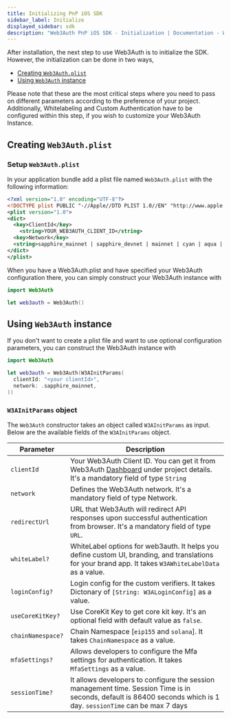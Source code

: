 ```yaml
---
title: Initializing PnP iOS SDK
sidebar_label: Initialize
displayed_sidebar: sdk
description: "Web3Auth PnP iOS SDK - Initialization | Documentation - Web3Auth"
---
```


After installation, the next step to use Web3Auth is to initialize the SDK. However, the initialization can be done in two ways,

- [Creating `Web3Auth.plist`](#creating-web3authplist)
- [Using `Web3Auth` instance](#using-web3auth-instance)

Please note that these are the most critical steps where you need to pass on different parameters according to the preference of your project.
Additionally, Whitelabeling and Custom Authentication have to be configured within this step, if you wish to customize your Web3Auth Instance.

## Creating `Web3Auth.plist`

### Setup `Web3Auth.plist`

In your application bundle add a plist file named `Web3Auth.plist` with the following information:

```xml
<?xml version="1.0" encoding="UTF-8"?>
<!DOCTYPE plist PUBLIC "-//Apple//DTD PLIST 1.0//EN" "http://www.apple.com/DTDs/PropertyList-1.0.dtd">
<plist version="1.0">
<dict>
  <key>ClientId</key>
    <string>YOUR_WEB3AUTH_CLIENT_ID</string>
  <key>Network</key>
  <string>sapphire_mainnet | sapphire_devnet | mainnet | cyan | aqua | testnet</string>
</dict>
</plist>
```

When you have a Web3Auth.plist and have specified your Web3Auth configuration there, you can simply construct your Web3Auth instance with

```swift
import Web3Auth

let web3auth = Web3Auth()
```

## Using `Web3Auth` instance

If you don't want to create a plist file and want to use optional configuration parameters, you can construct the Web3Auth instance with

```swift
import Web3Auth

let web3auth = Web3Auth(W3AInitParams(
  clientId: "<your clientId>",
  network: .sapphire_mainnet,
))
```

### `W3AInitParams` object

The `Web3Auth` constructor takes an object called `W3AInitParams` as input. Below are the available fields of the `W3AInitParams` object.

| Parameter         | Description                                                                                                                                                         |
| ----------------- | ------------------------------------------------------------------------------------------------------------------------------------------------------------------- |
| `clientId`        | Your Web3Auth Client ID. You can get it from Web3Auth [Dashboard](https://dashboard.web3auth.io/) under project details. It's a mandatory field of type `String`    |
| `network`         | Defines the Web3Auth network. It's a mandatory field of type Network.                                                                                               |
| `redirectUrl`     | URL that Web3Auth will redirect API responses upon successful authentication from browser. It's a mandatory field of type `URL`.                                    |
| `whiteLabel?`     | WhiteLabel options for web3auth. It helps you define custom UI, branding, and translations for your brand app. It takes `W3AWhiteLabelData` as a value.             |
| `loginConfig?`    | Login config for the custom verifiers. It takes Dictonary of `[String: W3ALoginConfig]` as a value.                                                                 |
| `useCoreKitKey?`  | Use CoreKit Key to get core kit key. It's an optional field with default value as `false`.                                                                          |
| `chainNamespace?` | Chain Namespace [`eip155` and `solana`]. It takes `ChainNamespace` as a value.                                                                                      |
| `mfaSettings?`    | Allows developers to configure the Mfa settings for authentication. It takes `MfaSettings` as a value.                                                              |
| `sessionTime?`    | It allows developers to configure the session management time. Session Time is in seconds, default is 86400 seconds which is 1 day. `sessionTime` can be max 7 days |
